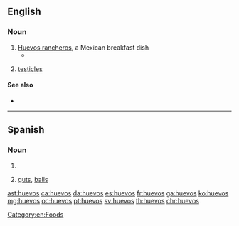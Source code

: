 ==English==

===Noun===
{{en-noun|-}}

# [[huevos rancheros|Huevos rancheros]], a Mexican breakfast dish
#* {{quote-news|2007|January 7|Charles Baxter|Breakfast of Champions|New York Times|url=http://www.nytimes.com/2007/01/07/opinion/07baxter.html
|passage=I dig into my '''huevos'''. }}
# {{context|slang|lang=en}} [[testicles]]

====See also====
* {{pedialite|Huevos rancheros}}

[[Category:en:Foods]]

----

==Spanish==

===Noun===
{{head|es|noun form}}

# {{plural of|huevo|lang=es}}
# {{context|slang|idiomatic|vulgar|lang=es}} [[guts]], [[balls]] {{gloss|courage, bravery}}

[[ast:huevos]]
[[ca:huevos]]
[[da:huevos]]
[[es:huevos]]
[[fr:huevos]]
[[ga:huevos]]
[[ko:huevos]]
[[mg:huevos]]
[[oc:huevos]]
[[pt:huevos]]
[[sv:huevos]]
[[th:huevos]]
[[chr:huevos]]